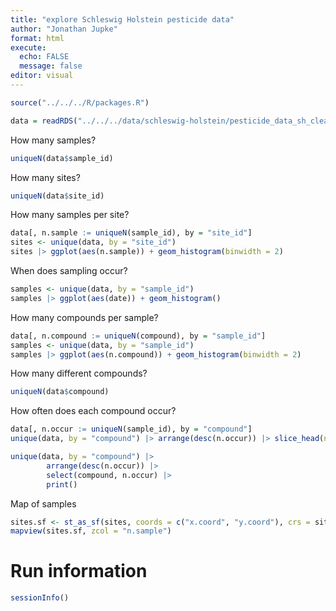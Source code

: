 ```yaml
---
title: "explore Schleswig Holstein pesticide data"
author: "Jonathan Jupke"
format: html
execute: 
  echo: FALSE
  message: false
editor: visual
---
```


```r
source("../../../R/packages.R")
```

```r
data = readRDS("../../../data/schleswig-holstein/pesticide_data_sh_clean.rds")
```

How many samples?

```r
uniqueN(data$sample_id)
```

How many sites?

```r
uniqueN(data$site_id)
```

How many samples per site?

```r
data[, n.sample := uniqueN(sample_id), by = "site_id"]
sites <- unique(data, by = "site_id")
sites |> ggplot(aes(n.sample)) + geom_histogram(binwidth = 2)
```

When does sampling occur?

```r
samples <- unique(data, by = "sample_id")
samples |> ggplot(aes(date)) + geom_histogram()
```

How many compounds per sample?

```r
data[, n.compound := uniqueN(compound), by = "sample_id"]
samples <- unique(data, by = "sample_id")
samples |> ggplot(aes(n.compound)) + geom_histogram(binwidth = 2)
```

How many different compounds?

```r
uniqueN(data$compound)
```

How often does each compound occur?

```r
data[, n.occur := uniqueN(sample_id), by = "compound"]
unique(data, by = "compound") |> arrange(desc(n.occur)) |> slice_head(n = 20) |> ggplot(aes(n.occur, reorder(compound, n.occur, sum))) + geom_col()
```

```r
unique(data, by = "compound") |> 
        arrange(desc(n.occur)) |> 
        select(compound, n.occur) |> 
        print()
```

Map of samples

```r
sites.sf <- st_as_sf(sites, coords = c("x.coord", "y.coord"), crs = sites$epsg[1])
mapview(sites.sf, zcol = "n.sample")
```

# Run information

```r
sessionInfo()
```

